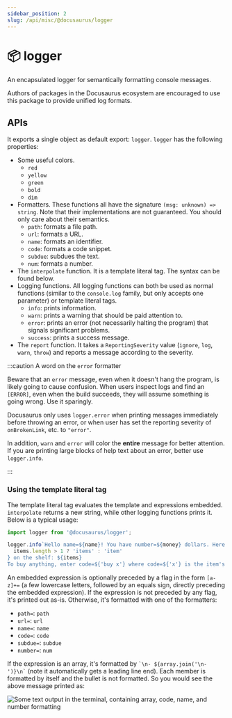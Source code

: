 ```yaml
---
sidebar_position: 2
slug: /api/misc/@docusaurus/logger
---
```


# 📦 logger

An encapsulated logger for semantically formatting console messages.

Authors of packages in the Docusaurus ecosystem are encouraged to use this package to provide unified log formats.

## APIs

It exports a single object as default export: `logger`. `logger` has the following properties:

- Some useful colors.
  - `red`
  - `yellow`
  - `green`
  - `bold`
  - `dim`
- Formatters. These functions all have the signature `(msg: unknown) => string`. Note that their implementations are not guaranteed. You should only care about their semantics.
  - `path`: formats a file path.
  - `url`: formats a URL.
  - `name`: formats an identifier.
  - `code`: formats a code snippet.
  - `subdue`: subdues the text.
  - `num`: formats a number.
- The `interpolate` function. It is a template literal tag. The syntax can be found below.
- Logging functions. All logging functions can both be used as normal functions (similar to the `console.log` family, but only accepts one parameter) or template literal tags.
  - `info`: prints information.
  - `warn`: prints a warning that should be paid attention to.
  - `error`: prints an error (not necessarily halting the program) that signals significant problems.
  - `success`: prints a success message.
- The `report` function. It takes a `ReportingSeverity` value (`ignore`, `log`, `warn`, `throw`) and reports a message according to the severity.

:::caution A word on the `error` formatter

Beware that an `error` message, even when it doesn't hang the program, is likely going to cause confusion. When users inspect logs and find an `[ERROR]`, even when the build succeeds, they will assume something is going wrong. Use it sparingly.

Docusaurus only uses `logger.error` when printing messages immediately before throwing an error, or when user has set the reporting severity of `onBrokenLink`, etc. to `"error"`.

In addition, `warn` and `error` will color the **entire** message for better attention. If you are printing large blocks of help text about an error, better use `logger.info`.

:::

### Using the template literal tag

The template literal tag evaluates the template and expressions embedded. `interpolate` returns a new string, while other logging functions prints it. Below is a typical usage:

```js
import logger from '@docusaurus/logger';

logger.info`Hello name=${name}! You have number=${money} dollars. Here are the ${
  items.length > 1 ? 'items' : 'item'
} on the shelf: ${items}
To buy anything, enter code=${'buy x'} where code=${'x'} is the item's name; to quit, press code=${'Ctrl + C'}.`;
```

An embedded expression is optionally preceded by a flag in the form `[a-z]+=` (a few lowercase letters, followed by an equals sign, directly preceding the embedded expression). If the expression is not preceded by any flag, it's printed out as-is. Otherwise, it's formatted with one of the formatters:

- `path=`: `path`
- `url=`: `url`
- `name=`: `name`
- `code=`: `code`
- `subdue=`: `subdue`
- `number=`: `num`

If the expression is an array, it's formatted by `` `\n- ${array.join('\n- ')}\n` `` (note it automatically gets a leading line end). Each member is formatted by itself and the bullet is not formatted. So you would see the above message printed as:

![Some text output in the terminal, containing array, code, name, and number formatting](./demo.png)
